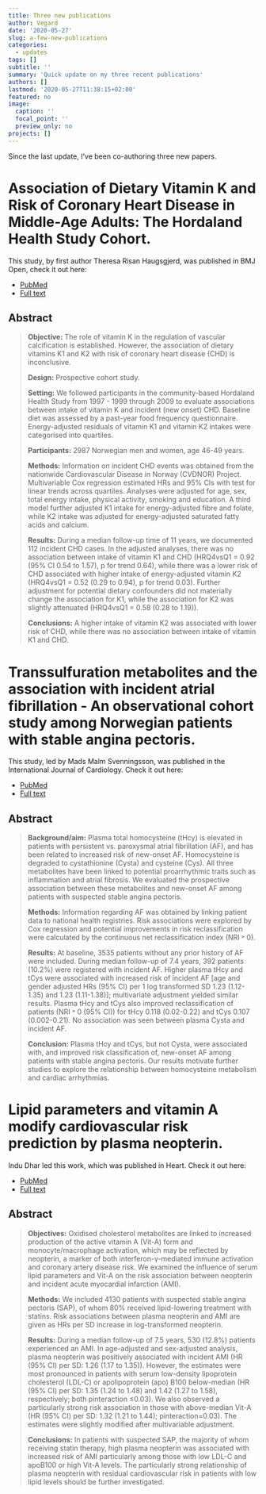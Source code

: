 ```yaml
---
title: Three new publications
author: Vegard
date: '2020-05-27'
slug: a-few-new-publications
categories:
  - updates
tags: []
subtitle: ''
summary: 'Quick update on my three recent publications'
authors: []
lastmod: '2020-05-27T11:38:15+02:00'
featured: no
image:
  caption: ''
  focal_point: ''
  preview_only: no
projects: []
---
```

Since the last update, I've been co-authoring three new papers. 

# **Association of Dietary Vitamin K and Risk of Coronary Heart Disease in Middle-Age Adults: The Hordaland Health Study Cohort.** 

This study, by first author Theresa Risan Haugsgjerd, was published in BMJ Open, check it out here: 

- [PubMed](https://pubmed.ncbi.nlm.nih.gov/32444431)
- [Full text](https://bmjopen.bmj.com/content/10/5/e035953.long)

## Abstract

> **Objective:** The role of vitamin K in the regulation of vascular calcification is established. However, the association of dietary vitamins K1 and K2 with risk of coronary heart disease (CHD) is inconclusive.
>
> **Design:** Prospective cohort study.
> 
> **Setting:** We followed participants in the community-based Hordaland Health Study from 1997 - 1999 through 2009 to evaluate associations between intake of vitamin K and incident (new onset) CHD. Baseline diet was assessed by a past-year food frequency questionnaire. Energy-adjusted residuals of vitamin K1 and vitamin K2 intakes were categorised into quartiles.
> 
> **Participants:** 2987 Norwegian men and women, age 46-49 years.
> 
> **Methods:** Information on incident CHD events was obtained from the nationwide Cardiovascular Disease in Norway (CVDNOR) Project. Multivariable Cox regression estimated HRs and 95% CIs with test for linear trends across quartiles. Analyses were adjusted for age, sex, total energy intake, physical activity, smoking and education. A third model further adjusted K1 intake for energy-adjusted fibre and folate, while K2 intake was adjusted for energy-adjusted saturated fatty acids and calcium.
> 
> **Results:** During a median follow-up time of 11 years, we documented 112 incident CHD cases. In the adjusted analyses, there was no association between intake of vitamin K1 and CHD (HRQ4vsQ1 = 0.92 (95% CI 0.54 to 1.57), p for trend 0.64), while there was a lower risk of CHD associated with higher intake of energy-adjusted vitamin K2 (HRQ4vsQ1 = 0.52 (0.29 to 0.94), p for trend 0.03). Further adjustment for potential dietary confounders did not materially change the association for K1, while the association for K2 was slightly attenuated (HRQ4vsQ1 = 0.58 (0.28 to 1.19)).
> 
> **Conclusions:** A higher intake of vitamin K2 was associated with lower risk of CHD, while there was no association between intake of vitamin K1 and CHD.

# Transsulfuration metabolites and the association with incident atrial fibrillation - An observational cohort study among Norwegian patients with stable angina pectoris.

This study, led by Mads Malm Svenningsson, was published in the International Journal of Cardiology. Check it out here: 

- [PubMed](https://www.ncbi.nlm.nih.gov/pubmed/32389762)
- [Full text](https://www.internationaljournalofcardiology.com/article/S0167-5273(20)30694-X/pdf)

## Abstract

> **Background/aim:** Plasma total homocysteine (tHcy) is elevated in patients with persistent vs. paroxysmal atrial fibrillation (AF), and has been related to increased risk of new-onset AF. Homocysteine is degraded to cystathionine (Cysta) and cysteine (Cys). All three metabolites have been linked to potential proarrhythmic traits such as inflammation and atrial fibrosis. We evaluated the prospective association between these metabolites and new-onset AF among patients with suspected stable angina pectoris.
>
> **Methods:** Information regarding AF was obtained by linking patient data to national health registries. Risk associations were explored by Cox regression and potential improvements in risk reclassification were calculated by the continuous net reclassification index (NRI ˃ 0).
>
> **Results:** At baseline, 3535 patients without any prior history of AF were included. During median follow-up of 7.4 years, 392 patients (10.2%) were registered with incident AF. Higher plasma tHcy and tCys were associated with increased risk of incident AF [age and gender adjusted HRs (95% CI) per 1 log transformed SD 1.23 (1.12-1.35) and 1.23 (1.11-1.38)]; multivariate adjustment yielded similar results. Plasma tHcy and tCys also improved reclassification of patients (NRI ˃ 0 (95% CI)) for tHcy 0.118 (0.02-0.22) and tCys 0.107 (0.002-0.21). No association was seen between plasma Cysta and incident AF.
>
> **Conclusion:** Plasma tHcy and tCys, but not Cysta, were associated with, and improved risk classification of, new-onset AF among patients with stable angina pectoris. Our results motivate further studies to explore the relationship between homocysteine metabolism and cardiac arrhythmias.


# Lipid parameters and vitamin A modify cardiovascular risk prediction by plasma neopterin. 

Indu Dhar led this work, which was published in Heart. Check it out here:

- [PubMed](https://pubmed.ncbi.nlm.nih.gov/32398245/)
- [Full text](https://heart.bmj.com/content/early/2020/05/12/heartjnl-2019-316165)

## Abstract

> **Objectives:** Oxidised cholesterol metabolites are linked to increased production of the active vitamin A (Vit-A) form and monocyte/macrophage activation, which may be reflected by neopterin, a marker of both interferon-γ-mediated immune activation and coronary artery disease risk. We examined the influence of serum lipid parameters and Vit-A on the risk association between neopterin and incident acute myocardial infarction (AMI).
>
> **Methods:** We included 4130 patients with suspected stable angina pectoris (SAP), of whom 80% received lipid-lowering treatment with statins. Risk associations between plasma neopterin and AMI are given as HRs per SD increase in log-transformed neopterin.
>
> **Results:** During a median follow-up of 7.5 years, 530 (12.8%) patients experienced an AMI. In age-adjusted and sex-adjusted analysis, plasma neopterin was positively associated with incident AMI (HR (95% CI) per SD: 1.26 (1.17 to 1.35)). However, the estimates were most pronounced in patients with serum low-density lipoprotein cholesterol (LDL-C) or apolipoprotein (apo) B100 below-median (HR (95% CI) per SD: 1.35 (1.24 to 1.48) and 1.42 (1.27 to 1.58), respectively; both pinteraction ≤0.03). We also observed a particularly strong risk association in those with above-median Vit-A (HR (95% CI) per SD: 1.32 (1.21 to 1.44); pinteraction=0.03). The estimates were slightly modified after multivariable adjustment.
>
> **Conclusions:** In patients with suspected SAP, the majority of whom receiving statin therapy, high plasma neopterin was associated with increased risk of AMI particularly among those with low LDL-C and apoB100 or high Vit-A levels. The particularly strong relationship of plasma neopterin with residual cardiovascular risk in patients with low lipid levels should be further investigated.